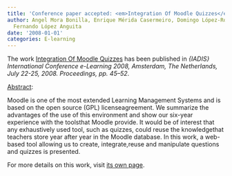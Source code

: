 ```yaml
---
title: 'Conference paper accepted: <em>Integration Of Moodle Quizzes</em>'
author: Angel Mora Bonilla, Enrique Mérida Casermeiro, Domingo López-Rodríguez, Luis
  Fernando López Anguita
date: '2008-01-01'
categories: E-learning
---
```


The work <u>Integration Of Moodle Quizzes</u> has been published in <em>{IADIS} International Conference e-Learning 2008, Amsterdam, The Netherlands, July 22-25, 2008. Proceedings, <em>pp. 45&ndash;52</em></em>.

<u>Abstract</u>:



Moodle is one of the most extended Learning Management Systems and is based on the open source (GPL) licenseagreement. We summarize the advantages of the use of this environment and show our six-year experience with the toolsthat Moodle provide. It would be of interest that any exhaustively used tool, such as quizzes, could reuse the knowledgethat teachers store year after year in the Moodle database. In this work, a web-based tool allowing us to create, integrate,reuse and manipulate questions and quizzes is presented.




For more details on this work, visit <a href='/publications/conferences/2008-iadis'>its own page</a>.
